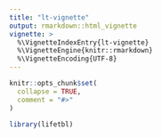 ```yaml
---
title: "lt-vignette"
output: rmarkdown::html_vignette
vignette: >
  %\VignetteIndexEntry{lt-vignette}
  %\VignetteEngine{knitr::rmarkdown}
  %\VignetteEncoding{UTF-8}
---
```


```r
knitr::opts_chunk$set(
  collapse = TRUE,
  comment = "#>"
)
```

```r
library(lifetbl)
```
